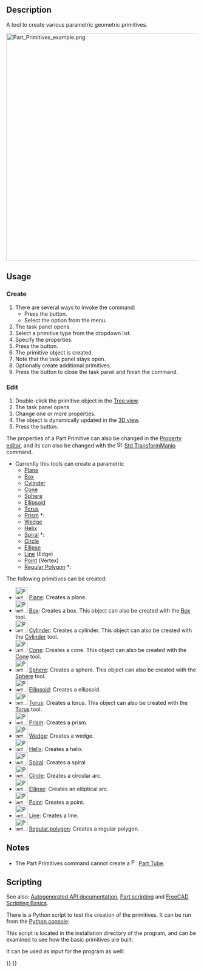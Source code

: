 <languages/>

{{Docnav
|[[Part_Tube|Tube]]
|[[Part_Plane|Plane]]
|[[Part_Workbench|Part]]
|IconL=Part_Tube.svg
|IconR=Part_Plane.svg
|IconC=Workbench_Part.svg
}}

{{GuiCommand
|Name=Part Primitives
|MenuLocation=Part → Create primitives...
|Workbenches=[[Part_Workbench|Part]], [[OpenSCAD_Workbench|OpenSCAD]]
|SeeAlso=[[Part_Builder|Part Builder]]
}}

== Description == 

<div class="mw-translate-fuzzy">
A tool to create various parametric geometric primitives.
</div>

[[File:Part_Primitives_example.png|600px]]
{{Caption|The primitives that can be created with the command}}

== Usage ==

=== Create ===

# There are several ways to invoke the command:
#* Press the {{Button|[[Image:Part_Primitives.svg|16px]] [[Part_Primitives|Create Primitives...]]}} button.
#* Select the {{MenuCommand|Part → [[Image:Part_Primitives.svg|16px]] Create Primitives...}} option from the menu.
# The {{MenuCommand|Geometric Primitives}} task panel opens.
# Select a primitive type from the dropdown list.
# Specify the properties.
# Press the {{Button|Create}} button.
# The primitive object is created.
# Note that the task panel stays open.
# Optionally create additional primitives.
# Press the {{Button|Close}} button to close the task panel and finish the command.

=== Edit ===

# Double-click the primitive object in the [[Tree_view|Tree view]].
# The {{MenuCommand|Geometric Primitives}} task panel opens.
# Change one or more properties.
# The object is dynamically updated in the [[3D_view|3D view]].
# Press the {{Button|OK}} button.

The properties of a Part Primitive can also be changed in the [[Property_editor|Property editor]], and its {{PropertyData|Placement}} can also be changed with the [[Image:Std_TransformManip.svg|16px]] [[Std_TransformManip|Std TransformManip]] command.

<span id="Geometric_Primitives"></span>
<div class="mw-translate-fuzzy">
*Currently this tools can create a parametric
**[[Part_Plane|Plane]]
**[[Part_Box|Box]]
**[[Part_Cylinder|Cylinder]]
**[[Part_Cone|Cone]]
**[[Part_Sphere|Sphere]]
**[[Part_Ellipsoid|Ellipsoid]]
**[[Part_Torus|Torus]]
**[[Part_Prism|Prism]] {{Version|0.14}}*:
**[[Part_Wedge|Wedge]]
**[[Part_Helix|Helix]]
**[[Part_Spiral|Spiral]] {{Version|0.14}}*:
**[[Part_Circle|Circle]]
**[[Part_Ellipse|Ellipse]]
**[[Part_Line|Line]] (Edge)
**[[Part_Point|Point]] (Vertex)
**[[Part_RegularPolygon|Regular Polygon]] {{Version|0.14}}*:
</div>

The following primitives can be created:
*[[Image:Part_Plane.svg|32px]] [[Part_Plane|Plane]]: Creates a plane.
*[[Image:Part_Box.svg|32px]] [[Part_Box|Box]]: Creates a box. This object can also be created with the [[Part_Box|Box]] tool.
*[[Image:Part_Cylinder.svg|32px]] [[Part_Cylinder|Cylinder]]: Creates a cylinder. This object can also be created with the [[Part_Cylinder|Cylinder]] tool.
*[[Image:Part_Cone.svg|32px]] [[Part_Cone|Cone]]: Creates a cone. This object can also be created with the [[Part_Cone|Cone]] tool.
*[[Image:Part_Sphere.svg|32px]] [[Part_Sphere|Sphere]]: Creates a sphere.  This object can also be created with the [[Part_Sphere|Sphere]] tool.
*[[Image:Part_Ellipsoid.svg|32px]] [[Part_Ellipsoid|Ellipsoid]]: Creates a ellipsoid.
*[[Image:Part_Torus.svg|32px]] [[Part_Torus|Torus]]: Creates a torus. This object can also be created with the [[Part_Torus|Torus]] tool.
*[[Image:Part_Prism.svg|32px]] [[Part_Prism|Prism]]: Creates a prism.
*[[Image:Part_Wedge.svg|32px]] [[Part_Wedge|Wedge]]: Creates a wedge.
*[[Image:Part_Helix.svg|32px]] [[Part_Helix|Helix]]: Creates a helix.
*[[Image:Part_Spiral.svg|32px]] [[Part_Spiral|Spiral]]: Creates a spiral.
*[[Image:Part_Circle.svg|32px]] [[Part_Circle|Circle]]: Creates a circular arc.
*[[Image:Part_Ellipse.svg|32px]] [[Part_Ellipse|Ellipse]]: Creates an elliptical arc.
*[[Image:Part_Point.svg|32px]] [[Part_Point|Point]]: Creates a point.
*[[Image:Part_Line.svg|32px]] [[Part_Line|Line]]: Creates a line.
*[[Image:Part_RegularPolygon.svg|32px]] [[Part_RegularPolygon|Regular polygon]]: Creates a regular polygon.

== Notes ==

* The Part Primitives command cannot create a [[Image:Part_Tube.svg|16px]] [[Part_Tube|Part Tube]].

== Scripting ==

See also: [https://freecad.github.io/SourceDoc/ Autogenerated API documentation], [[Part_scripting|Part scripting]] and [[FreeCAD_Scripting_Basics|FreeCAD Scripting Basics]].

There is a Python script to test the creation of the primitives. It can be run from the [[Python_console|Python console]]:

{{Code|code=
import parttests.part_test_objects as pto
pto.create_test_file("example_file")
}}

This script is located in the installation directory of the program, and can be examined to see how the basic primitives are built:

{{Code|code=
$INSTALL_DIR/Mod/Part/parttests/part_test_objects.py
}}

It can be used as input for the program as well:

{{Code|code=
freecad $INSTALL_DIR/Mod/Part/parttests/part_test_objects.py
}}


{{Docnav
|[[Part_Tube|Tube]]
|[[Part_Plane|Plane]]
|[[Part_Workbench|Part]]
|IconL=Part_Tube.svg
|IconR=Part_Plane.svg
|IconC=Workbench_Part.svg
}}

{{Part_Tools_navi{{#translation:}}}}
{{Userdocnavi{{#translation:}}}}
